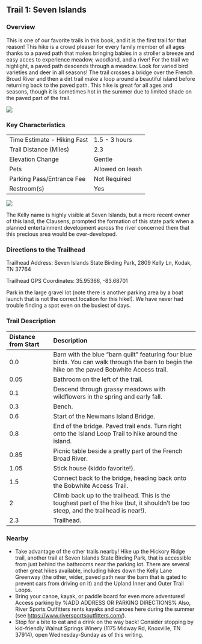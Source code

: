 ## Trail 1: Seven Islands

### Overview

This is one of our favorite trails in this book, and it is the first trail for that reason! This hike is a crowd pleaser for every family member of all ages thanks to a paved path that makes bringing babies in a stroller a breeze and easy acces to experience meadow, woodland, and a river! For the trail we highlight, a paved path descends through a meadow. Look for varied bird varieties and deer in all seasons! The trail crosses a bridge over the French Broad River and then a dirt trail make a loop around a beautiful island before returning back to the paved path. This hike is great for all ages and seasons, though it is sometimes hot in the summer due to limited shade on the paved part of the trail.

![](img/trail-01-figure-01.jpg)

### Key Characteristics

|                             |                  |
|:----------------------------|:-----------------|
| Time Estimate - Hiking Fast | 1.5 - 3 hours    |
| Trail Distance (Miles)      | 2.3              |
| Elevation Change            | Gentle           |
| Pets                        | Allowed on leash |
| Parking Pass/Entrance Fee   | Not Required     |
| Restroom(s)                 | Yes              |

![](maps/trail-01-map.jpeg)

::: {.callout-note appearance="simple" icon="true"}
The Kelly name is highly visible at Seven Islands, but a more recent owner of this land, the Clausens, prompted the formation of this state park when a planned entertainment development across the river concerned them that this precious area would be over-developed.
:::

### Directions to the Trailhead

Trailhead Address: Seven Islands State Birding Park, 2809 Kelly Ln, Kodak, TN 37764

Trailhead GPS Coordinates: 35.95366, -83.68701

Park in the large gravel lot (note there is another parking area by a boat launch that is not the correct location for this hike!). We have never had trouble finding a spot even on the busiest of days.

### Trail Description

| Distance from Start | Description                                                                                                                                    |
|:----------------|:------------------------------------------------------|
| 0.0                 | Barn with the blue "barn quilt" featuring four blue birds. You can walk through the barn to begin the hike on the paved Bobwhite Access trail. |
| 0.05                | Bathroom on the left of the trail.                                                                                                             |
| 0.1                 | Descend through grassy meadows with wildflowers in the spring and early fall.                                                                  |
| 0.3                 | Bench.                                                                                                                                         |
| 0.6                 | Start of the Newmans Island Bridge.                                                                                                            |
| 0.8                 | End of the bridge. Paved trail ends. Turn right onto the Island Loop Trail to hike around the island.                                          |
| 0.85                | Picnic table beside a pretty part of the French Broad River.                                                                                   |
| 1.05                | Stick house (kiddo favorite!).                                                                                                                 |
| 1.5                 | Connect back to the bridge, heading back onto the Bobwhite Access Trail.                                                                       |
| 2                   | Climb back up to the trailhead. This is the toughest part of the hike (but, it shouldn't be too steep, and the trailhead is near!).            |
| 2.3                 | Trailhead.                                                                                                                                     |

### Nearby

-   Take advantage of the other trails nearby! Hike up the Hickory Ridge trail, another trail at Seven Islands State Birding Park, that is accessible from just behind the bathrooms near the parking lot. There are several other great hikes available, including hikes down the Kelly Lane Greenway (the other, wider, paved path near the barn that is gated to prevent cars from driving on it) and the Upland Inner and Outer Trail Loops.
-   Bring your canoe, kayak, or paddle board for even more adventures! Access parking by %ADD ADDRESS OR PARKING DIRECTIONS% Also, River Sports Outfitters rents kayaks and canoes here during the summer (see [https://www.riversportsoutfitters.com/](#0){.uri}).
-   Stop for a bite to eat and a drink on the way back! Consider stopping by kid-friendly Walnut Springs Winery (1175 Midway Rd, Knoxville, TN 37914), open Wednesday-Sunday as of this writing.
